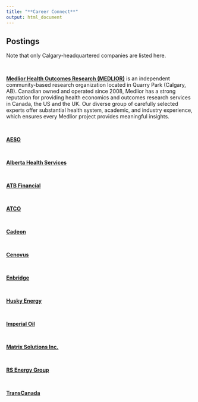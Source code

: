 ```yaml
---
title: "**Career Connect**"
output: html_document
---
```



## Postings

Note that only Calgary-headquartered companies are listed here.  

<!-- The definition of **data scientist** is not well defined; however, this term is used in a very broad sense based on the contents noted on the following pages:

* [What is a data scientist? 14 definitions of a data scientist!](http://bigdata-madesimple.com/what-is-a-data-scientist-14-definitions-of-a-data-scientist/){target="_blank"}
* [Data science from Wikipedia](https://en.wikipedia.org/wiki/Data_science){target="_blank"}
* [What is data science? A data science definition](https://www.springboard.com/blog/data-science-definition/){target="_blank"}


The following criteria are considered to list 

* Does this company need data scientist?  (What kinds of tasks are carried out by the data scientists?)
* Does this company provide opportunities for training/education for future data scientists?

-->


<br>

[**Medlior Health Outcomes Research (MEDLIOR)**](https://www.medlior.com/?doing_wp_cron=1563294015.8833200931549072265625){target="_blank"} is an independent community-based research organization located in Quarry Park (Calgary, AB). Canadian owned and operated since 2008, Medlior has a strong reputation for providing health economics and outcomes research services in Canada, the US and the UK. Our diverse group of carefully selected experts offer substantial health system, academic, and industry experience, which ensures every Medlior project provides meaningful insights.



<br>

[**AESO**](https://www.aeso.ca/){target="_blank"}

<br>

[**Alberta Health Services**](http://albertahealthservices.ca){target="_blank"}

<br>

[**ATB Financial**](https://www.atb.com/Pages/default.aspx){target="_blank"}

<br>

[**ATCO**](https://www.atco.com/){target="_blank"}

<br>

[**Cadeon**](http://cadeon.com/){target="_blank"}

<br>

[**Cenovus**](http://cenovus.com/){target="_blank"}

<br>

[**Enbridge**](http://www.enbridge.com/){target="_blank"}

<br>

[**Husky Energy**](){target="_blank"}

<br>

[**Imperial Oil**](https://www.imperialoil.ca/){target="_blank"}

<br>

[**Matrix Solutions Inc.**](https://www.matrix-solutions.com/){target="_blank"}

<br>

[**RS Energy Group**](https://www.rseg.com/about/careers){target="_blank"}

<br>

[**TransCanada**](https://www.transcanada.com/){target="_blank"}
<br>

